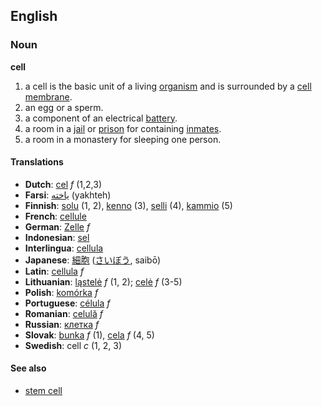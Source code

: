 ==English==

=== Noun ===
'''cell'''

# a cell is the basic unit of a living [[organism]] and is surrounded by a [[cell membrane]].
# an egg or a sperm.
# a component of an electrical [[battery]].
# a room in a [[jail]] or [[prison]] for containing [[inmate|inmates]].
# a room in a monastery for sleeping one person.

==== Translations ====
*'''Dutch''': [[cel]] ''f'' (1,2,3)
*'''Farsi''': [[یاخته]] (yakhteh)
*'''Finnish''': [[solu]] (1, 2), [[kenno]] (3), [[selli]] (4), [[kammio]] (5)
*'''French''': [[cellule]]
*'''German''': [[Zelle]] ''f''
*'''Indonesian''': [[sel]]
*'''Interlingua''': [[cellula]]
*'''Japanese''': [[細胞]] ([[さいぼう]], saibō)
*'''Latin''': [[cellula]] ''f''
*'''Lithuanian''': [[ląstelė]] ''f'' (1, 2); [[celė]] ''f'' (3-5)
*'''Polish''': [[komórka]] ''f''
*'''Portuguese''': [[célula]] ''f''
*'''Romanian''': [[celulă]] ''f''
*'''Russian''': [[:ru:клетка|клетка]] ''f''
*'''Slovak''': [[bunka]] ''f'' (1), [[cela]] ''f'' (4, 5)
*'''Swedish''': cell ''c'' (1, 2, 3)

==== See also ====
*[[stem cell]]